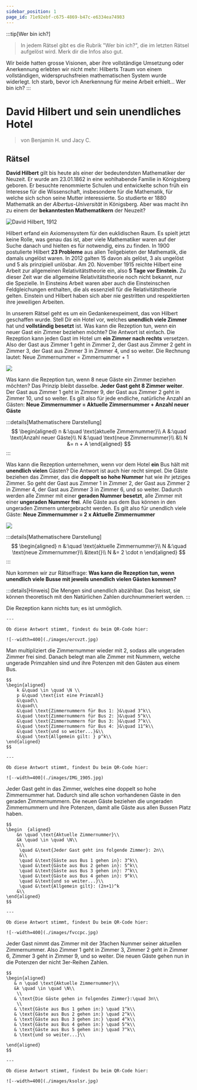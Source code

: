 ```yaml
---
sidebar_position: 1
page_id: 71e92ebf-c675-4869-b47c-e6334ea74983
---
```




:::tip[Wer bin ich?]
> In jedem Rätsel gibt es die Rubrik "Wer bin ich?", die im letzten Rätsel aufgelöst wird. Merk dir die Infos also gut.

Wir beide hatten grosse Visionen, aber ihre vollständige Umsetzung oder Anerkennung erlebten wir nicht mehr: Hilberts Traum von einem vollständigen, widerspruchsfreien mathematischen System wurde widerlegt. Ich starb, bevor ich Anerkennung für meine Arbeit erhielt… Wer bin ich?
:::


# David Hilbert und sein unendliches Hotel

> von Benjamin H. und Jacy C.


## Rätsel

**David Hilbert** gilt bis heute als einer der bedeutendsten Mathematiker der Neuzeit. Er wurde am 23.01.1862 in eine wohlhabende Familie in Königsberg geboren. Er besuchte renommierte Schulen und entwickelte schon früh ein Interesse für die Wissenschaft, insbesondere für die Mathematik, für welche sich schon seine Mutter interessierte. So studierte er 1880 Mathematik an der *Albertus-Universität* in Königsberg. Aber was macht ihn zu einem der **bekanntesten Mathematikern** der Neuzeit?

![David Hilbert, 1912](./images/david_hilbert.jpg)

Hilbert erfand ein Axiomensystem für den euklidischen Raum. Es spielt jetzt keine Rolle, was genau das ist, aber viele Mathematiker waren auf der Suche danach und hielten es für notwendig, eins zu finden.&#x20;
In 1900 postulierte Hilbert **23 Probleme** aus allen Teilgebieten der Mathematik, die damals ungelöst waren. In 2012 galten 15 davon als gelöst, 3 als ungelöst und 5 als prinzipiell unlösbar.
Am 20. November 1915 reichte Hilbert eine Arbeit zur allgemeinen Relativitätstheorie ein, also **5 Tage vor Einstein.** Zu dieser Zeit war die allgemeine Relativitätstheorie noch nicht bekannt, nur die Spezielle. In Einsteins Arbeit waren aber auch die Einsteinschen Feldgleichungen enthalten, die als essenziell für die Relativitätstheorie gelten. Einstein und Hilbert haben sich aber nie gestritten und respektierten ihre jeweiligen Arbeiten.

In unserem Rätsel geht es um ein Gedankenexpeiment, das von Hilbert geschaffen wurde. Stell Dir ein Hotel vor, welches **unendlich viele Zimmer** hat und **vollständig besetzt** ist. Was kann die Rezeption tun, wenn ein neuer Gast ein Zimmer beziehen möchte?
Die Antwort ist einfach. Die Rezeption kann jeden Gast im Hotel um **ein Zimmer nach rechts** versetzen. Also der Gast aus Zimmer 1 geht in Zimmer 2, der Gast aus Zimmer 2 geht in Zimmer 3, der Gast aus Zimmer 3 in Zimmer 4, und so weiter. Die Rechnung lautet:&#x20;
Neue Zimmernummer = Zimmernummer + 1

![](./images/verschiebungsabb.PNG)

Was kann die Rezeption tun, wenn 8 neue Gäste ein Zimmer beziehen möchten? Das Prinzip bleibt dasselbe. **Jeder Gast geht 8 Zimmer weiter**. Der Gast aus Zimmer 1 geht in Zimmer 9, der Gast aus Zimmer 2 geht in Zimmer 10, und so weiter.&#x20;
Es gilt also für jede endliche, natürliche Anzahl an Gästen:&#x20;
**Neue Zimmernummer = Aktuelle Zimmernummer + Anzahl neuer Gäste**

:::details[Mathematischere Darstellung]
$$
\begin{aligned}
n &:\quad \text{aktuelle Zimmernummer}\\
A &:\quad \text{Anzahl neuer Gäste}\\
N &:\quad \text{neue Zimmernummer}\\
&\\
N &= n + A
\end{aligned}
$$
:::

Was kann die Rezeption unternehmen, wenn vor dem Hotel **ein** Bus hält mit **unendlich vielen** Gästen? Die Antwort ist auch hier recht simpel. Die Gäste beziehen das Zimmer, das die **doppelt so hohe Nummer** hat wie ihr jetziges Zimmer. So geht der Gast aus Zimmer 1 in Zimmer 2, der Gast aus Zimmer 2 in Zimmer 4, der Gast aus Zimmer 3 in Zimmer 6, und so weiter. Dadurch werden alle Zimmer mit einer **geraden Nummer besetzt**, alle Zimmer mit einer **ungeraden Nummer frei**. Alle Gäste aus dem Bus können in den ungeraden Zimmern untergebracht werden.&#x20;
Es gilt also für unendlich viele Gäste:
**Neue Zimmernummer = 2 x Aktuelle Zimmernummer**

![](./images/verschiebungsabb2.PNG)

:::details[Mathematischere Darstellung]
$$
\begin{aligned}
    n &:\quad \text{aktuelle Zimmernummer}\\
    N &:\quad \text{neue Zimmernummer}\\
      &\text{}\\
    N &= 2 \cdot n
\end{aligned}
$$
:::

Nun kommen wir zur Rätselfrage:
**Was kann die Rezeption tun, wenn unendlich viele Busse mit jeweils unendlich vielen Gästen kommen?**

:::details[Hinweis]
Die Mengen sind unendlich abzählbar. Das heisst, sie können theoretisch mit den Natürlichen Zahlen durchnummeriert werden.
:::

<AdventureOptions>
  <AdventureOption label="I" nextGuessIn="60">
    Die Rezeption kann nichts tun; es ist unmöglich.

    ---

    Ob diese Antwort stimmt, findest du beim QR-Code hier:

    ![--width=400](./images/ercvzt.jpg)
  </AdventureOption>

  <AdventureOption label="II" nextGuessIn="60">
    Man multipliziert die Zimmernummer wieder mit 2, sodass alle ungeraden Zimmer frei sind. Danach belegt man alle Zimmer mit Nummern, welche ungerade Primzahlen sind und ihre Potenzen mit den Gästen aus einem Bus.

    $$
    \begin{aligned}
        k &\quad \in \quad \N \\
        p &\quad \text{ist eine Primzahl}
        &\quad\\
        &\quad\\
        &\quad \text{Zimmernummern für Bus 1: }&\quad 3^k\\
        &\quad \text{Zimmernummern für Bus 2: }&\quad 5^k\\
        &\quad \text{Zimmernummern für Bus 3: }&\quad 7^k\\
        &\quad \text{Zimmernummern für Bus 4: }&\quad 11^k\\
        &\quad \text{und so weiter...}&\\
        &\quad \text{Allgemein gilt: } p^k\\
    \end{aligned}
    $$

    ---

    Ob diese Antwort stimmt, findest Du beim QR-Code hier:

    ![--width=400](./images/IMG_1905.jpg)
  </AdventureOption>

  <AdventureOption label="III" nextGuessIn="60">
    Jeder Gast geht in das Zimmer, welches eine doppelt so hohe Zimmernummer hat. Dadurch sind alle schon vorhandenen Gäste in den geraden Zimmernummern. Die neuen Gäste beziehen die ungeraden Zimmernummern und ihre Potenzen, damit alle Gäste aus allen Bussen Platz haben.

    $$
    \begin  {aligned}
        &n \quad \text{Aktuelle Zimmernummer}\\
        &k \quad \in \quad \N\\
        &\\
         \quad &\text{Jeder Gast geht ins folgende Zimmer}: 2n\\
         &\\
         \quad &\text{Gäste aus Bus 1 gehen in}: 3^k\\
         \quad &\text{Gäste aus Bus 2 gehen in}: 5^k\\
         \quad &\text{Gäste aus Bus 3 gehen in}: 7^k\\
         \quad &\text{Gäste aus Bus 4 gehen in}: 9^k\\
         \quad &\text{und so weiter...}\\
         \quad &\text{Allgemein gilt}: (2n+1)^k
        &\\
    \end{aligned}
    $$

    ---

    Ob diese Antwort stimmt, findest Du beim QR-Code hier:

    ![--width=400](./images/fvccpc.jpg)
  </AdventureOption>

  <AdventureOption label="IV" nextGuessIn="60">
    Jeder Gast nimmt das Zimmer mit der 3fachen Nummer seiner aktuellen Zimmernummer. Also Zimmer 1 geht in Zimmer 3, Zimmer 2 geht in Zimmer 6, Zimmer 3 geht in Zimmer 9, und so weiter. Die neuen Gäste gehen nun in die Potenzen der nicht 3er-Reihen Zahlen.

    $$
    \begin{aligned}
       & n \quad \text{Aktuelle Zimmernummer}\\
       &k \quad \in \quad \N\\
        \\
       & \text{Die Gäste gehen in folgendes Zimmer}:\quad 3n\\
        \\
       & \text{Gäste aus Bus 1 gehen in:} \quad 1^k\\
       & \text{Gäste aus Bus 2 gehen in:} \quad 2^k\\
       & \text{Gäste aus Bus 3 gehen in:} \quad 4^k\\
       & \text{Gäste aus Bus 4 gehen in:} \quad 5^k\\
       & \text{Gäste aus Bus 5 gehen in:} \quad 7^k\\
       & \text{und so weiter...}\\
       
    \end{aligned}
    $$

    ---

    Ob diese Antwort stimmt, findest Du beim QR-Code hier:

    ![--width=400](./images/ksolsr.jpg)
  </AdventureOption>
</AdventureOptions>
